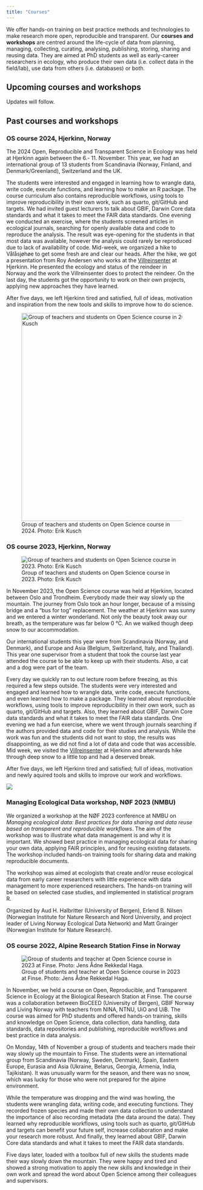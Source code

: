 ```yaml
---
title: "Courses"
---
```


We offer hands-on training on best practice methods and technologies to make research more open, reproducible and transparent. Our **courses and workshops** are centred around the life-cycle of data from planning, managing, collecting, curating, analysing, publishing, storing, sharing and reusing data. They are aimed at PhD students as well as early-career researchers in ecology, who produce their own data (i.e. collect data in the field/lab), use data from others (i.e. databases) or both.

## Upcoming courses and workshops

Updates will follow.

## Past courses and workshops

### OS course 2024, Hjerkinn, Norway

The 2024 Open, Reproducible and Transparent Science in Ecology was held at Hjerkinn again between the 6.- 11. November. This year, we had an international group of 13 students from Scandinavia (Norway, Finland, and Denmark/Greenland), Switzerland and the UK.

The students were interested and engaged in learning how to wrangle data, write code, execute functions, and learning how to make an R package. The course curriculum also contains reproducible workflows, using tools to improve reproducibility in their own work, such as quarto, git/GitHub and targets. We had invited guest lecturers to talk about GBIF, Darwin Core data standards and what it takes to meet the FAIR data standards. One evening we conducted an exercise, where the students screened articles in ecological journals, searching for openly available data and code to reproduce the analysis. The result was eye-opening for the students in that most data was available, however the analysis could rarely be reproduced due to lack of availability of code. Mid-week, we organized a hike to Vålåsjøhøe to get some fresh are and clear our heads. After the hike, we got a presentation from Roy Andersen who works at the [Villreinsenter](https://villrein.no/norsk-villreinsenter/) at Hjerkinn. He presented the ecology and status of the reindeer in Norway and the work the Villreinsenter does to protect the reindeer. On the last day, the students got the opportunity to work on their own projects, applying new approaches they have learned. 

After five days, we left Hjerkinn tired and satisfied, full of ideas, motivation and inspiration from the new tools and skills to improve how to do science.

![Group of teachers and students on Open Science course in 2024. Photo: Erik Kusch](images/course_2024.png){width="547"}

### OS course 2023, Hjerkinn, Norway

![Group of teachers and students on Open Science course in 2023. Photo: Erik Kusch](images/DSC09723.png)

In November 2023, the Open Science course was held at Hjerkinn, located between Oslo and Trondheim. Everybody made their way slowly up the mountain. The journey from Oslo took an hour longer, because of a missing bridge and a "bus for tog" replacement. The weather at Hjerkinn was sunny and we entered a winter wonderland. Not only the beauty took away our breath, as the temperature was far below 0 °C. An we walked though deep snow to our accommodation.

Our international students this year were from Scandinavia (Norway, and Denmark), and Europe and Asia (Belgium, Switzerland, Italy, and Thailand). This year one supervisor from a student that took the course last year attended the course to be able to keep up with their students. Also, a cat and a dog were part of the team.

Every day we quickly ran to out lecture room before freezing, as this required a few steps outside. The students were very interested and engaged and learned how to wrangle data, write code, execute functions, and even learned how to make a package. They learned about reproducible workflows, using tools to improve reproducibility in their own work, such as quarto, git/GitHub and targets. Also, they learned about GBIF, Darwin Core data standards and what it takes to meet the FAIR data standards. One evening we had a fun exercise, where we went through journals searching if the authors provided data and code for their studies and analysis. While the work was fun and the students did not want to stop, the results was disappointing, as we did not find a lot of data and code that was accessible. Mid week, we visited the [Villreinsenter](https://villrein.no/norsk-villreinsenter/) at Hjerkinn and afterwards hike through deep snow to a little top and had a deserved break.

After five days, we left Hjerkinn tired and satisfied; full of ideas, motivation and newly aquired tools and skills to improve our work and workflows.

![](images/IMG_2869.jpg)

### Managing Ecological Data workshop, NØF 2023 (NMBU)

We organized a workshop at the NØF 2023 conference at NMBU on *Managing ecological data: Best practices for data sharing and data reuse based on transparent and reproducible workflows*. The aim of the workshop was to illustrate what data management is and why it is important. We showed best practice in managing ecological data for sharing your own data, applying FAIR principles, and for reusing existing datasets. The workshop included hands-on training tools for sharing data and making reproducible documents.

The workshop was aimed at ecologists that create and/or reuse ecological data from early career researchers with little experience with data management to more experienced researchers. The hands-on training will be based on selected case studies, and implemented in statistical program R.

Organized by Aud H. Halbritter (University of Bergen), Erlend B. Nilsen (Norwegian Institute for Nature Research and Nord University, and project leader of Living Norway Ecological Data Network) and Matt Grainger (Norwegian Institute for Nature Research).

### OS course 2022, Alpine Research Station Finse in Norway

![Group of students and teacher at Open Science course in 2023 at Finse. Photo: Jens Ådne Rekkedal Haga.](images/course_2022.jpg)

In November, we held a course on Open, Reproducible, and Transparent Science in Ecology at the Biological Research Station at Finse. The course was a collaboration between BioCEED (University of Bergen), GBIF Norway and Living Norway with teachers from NINA, NTNU, UiO and UiB. The course was aimed for PhD students and offered hands-on training, skills and knowledge on Open Science, data collection, data handling, data standards, data repositories and publishing, reproducible workflows and best practice in data analysis.

On Monday, 14th of November a group of students and teachers made their way slowly up the mountain to Finse. The students were an international group from Scandinavia (Norway, Sweden, Denmark), Spain, Eastern Europe, Eurasia and Asia (Ukraine, Belarus, Georgia, Armenia, India, Tajikistan). It was unusually warm for the season, and there was no snow, which was lucky for those who were not prepared for the alpine environment.

While the temperature was dropping and the wind was howling, the students were wrangling data, writing code, and executing functions. They recorded frozen species and made their own data collection to understand the importance of also recording metadata (the data around the data). They learned why reproducible workflows, using tools such as quarto, git/GitHub and targets can benefit your future self, increase collaboration and make your research more robust. And finally, they learned about GBIF, Darwin Core data standards and what it takes to meet the FAIR data standards.

Five days later, loaded with a toolbox full of new skills the students made their way slowly down the mountain. They were happy and tired and showed a strong motivation to apply the new skills and knowledge in their own work and spread the word about Open Science among their colleagues and supervisors.
